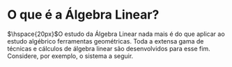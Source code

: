 # O que é a Álgebra Linear?

$\hspace{20px}$O estudo da Álgebra Linear nada mais é do que aplicar ao estudo algébrico ferramentas geométricas. Toda a extensa gama de técnicas e cálculos de álgebra linear são desenvolvidos para esse fim. Considere, por exemplo, o sistema a seguir.

